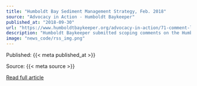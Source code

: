 ```yaml
---
title: "Humboldt Bay Sediment Management Strategy, Feb. 2018"
source: "Advocacy in Action - Humboldt Baykeeper"
published_at: "2018-09-30"
url: "https://www.humboldtbaykeeper.org/advocacy-in-action/71-comment-letters/1273-humboldt-bay-sediment-management-strategy-feb-2018"
description: "Humboldt Baykeeper submitted scoping comments on the Humboldt Bay Sediment Management Strategy Notice of Preparation of a Draft EIR, which proposes to develop a long-term strategy for managing spoils dredged from Woodley Island Marina, the Eureka Boat Basin, and other docks around the bay.&nbsp;Click HERE to read more."
image: "news_code/rss_img.png"
---
```



  Published: {{< meta published_at >}}
  

  Source: {{< meta source >}}
  

  [Read full article]({{< meta url >}})
  

